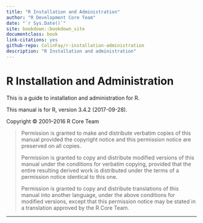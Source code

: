 ```yaml
--- 
title: "R Installation and Administration"
author: "R Development Core Team"
date: "`r Sys.Date()`"
site: bookdown::bookdown_site
documentclass: book
link-citations: yes
github-repo: ColinFay/r-installation-administration
description: "R Installation and administration"
---
```

# R Installation and Administration {-}
<p>This is a guide to installation and administration for R.</p>
<p>This manual is for R, version 3.4.2 (2017-09-28).</p>
<p>Copyright © 2001–2016 R Core Team</p>
<blockquote>
<p>Permission is granted to make and distribute verbatim copies of this manual provided the copyright notice and this permission notice are preserved on all copies.</p>
<p>Permission is granted to copy and distribute modified versions of this manual under the conditions for verbatim copying, provided that the entire resulting derived work is distributed under the terms of a permission notice identical to this one.</p>
<p>Permission is granted to copy and distribute translations of this manual into another language, under the above conditions for modified versions, except that this permission notice may be stated in a translation approved by the R Core Team.</p>
</blockquote>
<hr />
<p><a href="" id="Obtaining-R"></a> <a href="" id="Obtaining-R-1"></a></p>
<div id="calibre_pb_3" class="calibre5">

</div>

